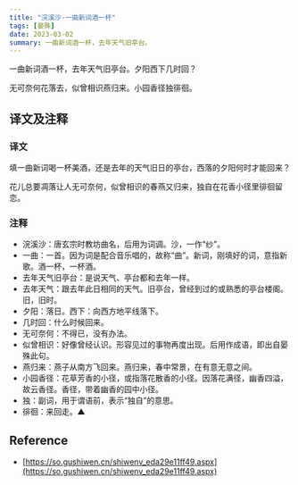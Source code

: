 ```yaml
---
title: "浣溪沙·一曲新词酒一杯"
tags: [晏殊]
date: 2023-03-02
summary: 一曲新词酒一杯，去年天气旧亭台。
---
```


一曲新词酒一杯，去年天气旧亭台。夕阳西下几时回？

无可奈何花落去，似曾相识燕归来。小园香径独徘徊。

## 译文及注释

### 译文

填一曲新词喝一杯美酒，还是去年的天气旧日的亭台，西落的夕阳何时才能回来？

花儿总要凋落让人无可奈何，似曾相识的春燕又归来，独自在花香小径里徘徊留恋。

### 注释

- 浣溪沙：唐玄宗时教坊曲名，后用为词调。沙，一作“纱”。
- 一曲：一首。因为词是配合音乐唱的，故称“曲”。新词，刚填好的词，意指新歌。酒一杯，一杯酒。
- 去年天气旧亭台：是说天气、亭台都和去年一样。
- 去年天气：跟去年此日相同的天气。旧亭台，曾经到过的或熟悉的亭台楼阁。旧，旧时。
- 夕阳：落日。西下：向西方地平线落下。
- 几时回：什么时候回来。
- 无可奈何：不得已，没有办法。
- 似曾相识：好像曾经认识。形容见过的事物再度出现。后用作成语，即出自晏殊此句。
- 燕归来：燕子从南方飞回来。燕归来，春中常景，在有意无意之间。
- 小园香径：花草芳香的小径，或指落花散香的小径。因落花满径，幽香四溢，故云香径。香径，带着幽香的园中小径。
- 独：副词，用于谓语前，表示“独自”的意思。
- 徘徊：来回走。▲

## Reference

- [https://so.gushiwen.cn/shiwenv_eda29e11ff49.aspx](https://so.gushiwen.cn/shiwenv_eda29e11ff49.aspx)